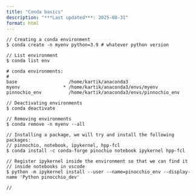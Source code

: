 ```yaml
---
title: "Conda basics"
description: "***Last updated***: 2025-08-31"
format: html
---
```


```
// Creating a conda environment
$ conda create -n myenv python=3.9 # whatever python version

// List environment
$ conda list env

# conda environments:
#
base                   /home/kartik/anaconda3
myenv                * /home/kartik/anaconda3/envs/myenv
pinnochio_env          /home/kartik/anaconda3/envs/pinnochio_env

// Deactivating environments
$ conda deactivate

// Removing environments
$ conda remove -n myenv --all

// Installing a package, we will try and install the following packages:
// pinnochio, notebook, ipykernel, hpp-fcl
$ conda install -c conda-forge pinochio notebook ipykernel hpp-fcl

// Register ipykernel inside the environment so that we can find it 
// inside notebooks in vscode
$ python -m ipykernel install --user --name=pinocchio_env --display-name 'Python pinocchio_dev'

// 



```